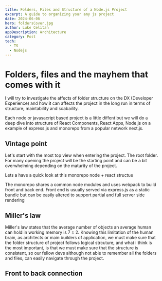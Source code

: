 ```yaml
---
title: Folders, Files and Structure of a Node.js Project
excerpt: A guide to organizing your any js project
date: 2024-06-06
hero: foldersCover.jpg
author: Luke Celitan
appDescription: Architecture
category: Post
tech:
  - TS
  - Nodejs
---
```



# Folders, files and the mayhem that comes with it

I will try to investigate the affects of folder structure on the DX (Developer
Experience) and how it can affects the project in the long run in terms of
structure, maintability and scabaility.

Each node or javasacript based project is a little diffent but we will do a deep
dive into structure of React Components, React Apps, Node.js on a example of
express.js and monorepo from a popular network next.js.

## Vintage point

Let's start with the most top view when entering the project. The root folder.
For many opening the project will be the starting point and can be a bit
overwhelming depending on the maturity of the project.

Lets a have a quick look at this monorepo node + react structue

<TreeChart folder={monorepo} />

The monorepo shares a common node modules and uses webpack to build front and
back end. Front end is usually served via express.js as a static bundle but can
be easily altered to support partial and full server side rendering

## Miller's law

Miller's law states that the average number of objects an average human can hold
in working memory is 7 ± 2. Knowing this limitation of the human brain, as
architects or main builders of application, we must make sure that the folder
structure of project follows logical strcuture, and what i think is the most
important, is that we must make sure that the structure is consistent, so our
fellow devs although not able to remember all the folders and files, can easily
navigate through the project.

## Front to back connection

<TreeChart folder={monorepoSrc} />
